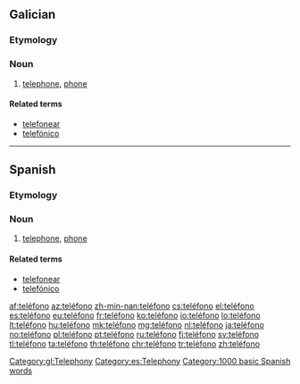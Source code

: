 {{also|telefono}}
==Galician==

===Etymology===
{{confix|tele|fono|lang=gl}}

===Noun===
{{gl-noun|m}}

# [[telephone]], [[phone]]

====Related terms====
* [[telefonear]]
* [[telefónico]]

[[Category:gl:Telephony]]

----

==Spanish==

===Etymology===
{{confix|tele|fono|lang=es}}

===Noun===
{{es-noun|m}}

# [[telephone]], [[phone]]

====Related terms====
* [[telefonear]]
* [[telefónico]]

[[Category:es:Telephony]]
[[Category:1000 basic Spanish words]]

[[af:teléfono]]
[[az:teléfono]]
[[zh-min-nan:teléfono]]
[[cs:teléfono]]
[[el:teléfono]]
[[es:teléfono]]
[[eu:teléfono]]
[[fr:teléfono]]
[[ko:teléfono]]
[[io:teléfono]]
[[lo:teléfono]]
[[lt:teléfono]]
[[hu:teléfono]]
[[mk:teléfono]]
[[mg:teléfono]]
[[nl:teléfono]]
[[ja:teléfono]]
[[no:teléfono]]
[[pl:teléfono]]
[[pt:teléfono]]
[[ru:teléfono]]
[[fi:teléfono]]
[[sv:teléfono]]
[[tl:teléfono]]
[[ta:teléfono]]
[[th:teléfono]]
[[chr:teléfono]]
[[tr:teléfono]]
[[zh:teléfono]]